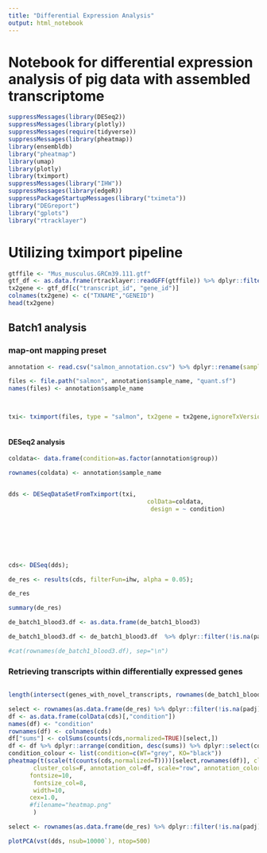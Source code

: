 ```yaml
---
title: "Differential Expression Analysis"
output: html_notebook
---
```


# Notebook for differential expression analysis of pig data with assembled transcriptome

```r
suppressMessages(library(DESeq2))
suppressMessages(library(plotly))
suppressMessages(require(tidyverse))
suppressMessages(library(pheatmap))
library(ensembldb)
library("pheatmap")
library(umap)
library(plotly)
library(tximport)
suppressMessages(library("IHW"))
suppressMessages(library(edgeR))
suppressPackageStartupMessages(library("tximeta"))
library("DEGreport")
library("gplots")
library("rtracklayer")
```




# Utilizing tximport pipeline



```r

gtffile <- "Mus_musculus.GRCm39.111.gtf"
gtf_df <- as.data.frame(rtracklayer::readGFF(gtffile)) %>% dplyr::filter(type == "transcript")
tx2gene <- gtf_df[c("transcript_id", "gene_id")]
colnames(tx2gene) <- c("TXNAME","GENEID")
head(tx2gene)
```

## Batch1 analysis
### map-ont mapping preset

```r
annotation <- read.csv("salmon_annotation.csv") %>% dplyr::rename(sample_name=Name, group=Condition)
```


```r
files <- file.path("salmon", annotation$sample_name, "quant.sf")
names(files) <- annotation$sample_name



txi<- tximport(files, type = "salmon", tx2gene = tx2gene,ignoreTxVersion = T)



```
#### DESeq2 analysis

```r
coldata<- data.frame(condition=as.factor(annotation$group))

rownames(coldata) <- annotation$sample_name


dds <- DESeqDataSetFromTximport(txi,
                                       colData=coldata,
                                        design = ~ condition)







cds<- DESeq(dds);

```



```r
de_res <- results(cds, filterFun=ihw, alpha = 0.05);

```



```r
de_res
```


```r
summary(de_res)
```

```r
de_batch1_blood3.df <- as.data.frame(de_batch1_blood3)

de_batch1_blood3.df <- de_batch1_blood3.df  %>% dplyr::filter(!is.na(padj) )%>% dplyr::filter(padj < 0.1) %>% dplyr::arrange(log2FoldChange)

```

```r
#cat(rownames(de_batch1_blood3.df), sep="\n")
```

### Retrieving transcripts within differentially expressed genes
```r

```


```r
length(intersect(genes_with_novel_transcripts, rownames(de_batch1_blood3.df)))
```



```r
select <- rownames(as.data.frame(de_res) %>% dplyr::filter(!is.na(padj))%>% dplyr::filter(padj < 0.05) %>% dplyr::arrange(log2FoldChange))
df <- as.data.frame(colData(cds)[,"condition"])
names(df) <- "condition"
rownames(df) <- colnames(cds)
df["sums"] <- colSums(counts(cds,normalized=TRUE)[select,])
df <- df %>% dplyr::arrange(condition, desc(sums)) %>% dplyr::select(condition)
condition_colour <- list(condition=c(WT="grey", KO="black"))
pheatmap(t(scale(t(counts(cds,normalized=T))))[select,rownames(df)], cluster_rows=F, show_rownames=FALSE,
       cluster_cols=F, annotation_col=df, scale="row", annotation_colors = condition_colour, color=bluered(11), annotation_names_col=F,
      fontsize=10,
       fontsize_col=8,
       width=10,
      cex=1.0,
      #filename="heatmap.png"
       )

```



```r
select <- rownames(as.data.frame(de_res) %>% dplyr::filter(!is.na(padj))%>% dplyr::filter(padj < 0.05))

plotPCA(vst(dds, nsub=10000`), ntop=500)

```